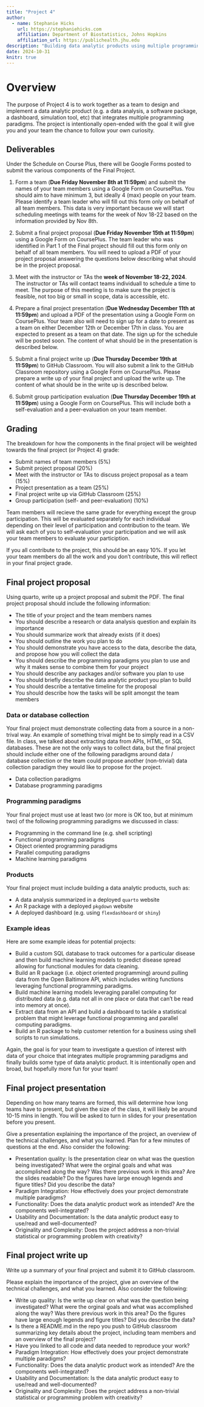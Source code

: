 ```yaml
---
title: "Project 4"
author: 
  - name: Stephanie Hicks
    url: https://stephaniehicks.com
    affiliation: Department of Biostatistics, Johns Hopkins
    affiliation_url: https://publichealth.jhu.edu
description: "Building data analytic products using multiple programming paradigms"
date: 2024-10-31
knitr: true
---
```


# Overview 

The purpose of Project 4 is to work together as a team to design and implement a data analytic product (e.g. a data analysis, a software package, a dashboard, simulation tool, etc) that integrates multiple programming paradigms. The project is intentionally open-ended with the goal it will give you and your team the chance to follow your own curiosity. 

## Deliverables 

Under the Schedule on Course Plus, there will be Google Forms posted to submit the various components of the Final Project. 

1. Form a team (**Due Friday November 8th at 11:59pm**) and submit the names of your team members using a Google Form on CoursePlus. You should aim to have minimum 3, but ideally 4 (max) people on your team. Please identify a team leader who will fill out this form only on behalf of all team members. This data is very important because we will start scheduling meetings with teams for the week of Nov 18-22 based on the information provided by Nov 8th. 

2. Submit a final project proposal (**Due Friday November 15th at 11:59pm**) using a Google Form on CoursePlus. The team leader who was identified in Part 1 of the Final project should fill out this form only on behalf of all team members. You will need to upload a PDF of your project proposal answering the questions below describing what should be in the project proposal. 

3. Meet with the instructor or TAs the **week of November 18-22, 2024**. The instructor or TAs will contact teams individuall to schedule a time to meet. The purpose of this meeting is to make sure the project is feasible, not too big or small in scope, data is accessible, etc. 

4. Prepare a final project presentation (**Due Wednesday December 11th at 11:59pm**) and upload a PDF of the presentation using a Google Form on CoursePlus. Your team also will need to sign up for a date to present as a team on either December 12th or December 17th in class. You are expected to present as a team on that date. The sign up for the schedule will be posted soon. The content of what should be in the presentation is described below. 

5. Submit a final project write up (**Due Thursday December 19th at 11:59pm**) to GitHub Classroom. You will also submit a link to the GitHub Classroom repository using a Google Form on CoursePlus. Please prepare a write up of your final project and upload the write up. The content of what should be in the write up is described below. 

6. Submit group participation evaluation (**Due Thursday December 19th at 11:59pm**) using a Google Form on CoursePlus. This will include both a self-evaluation and a peer-evaluation on your team member. 

## Grading

The breakdown for how the components in the final project will be weighted towards the final project (or Project 4) grade: 

- Submit names of team members (5%)
- Submit project proposal (20%)
- Meet with the instructor or TAs to discuss project proposal as a team (15%)
- Project presentation as a team (25%)
- Final project write up via GitHub Classroom (25%)
- Group participation (self- and peer-evaluation) (10%)

:::::: {.callout-important}

Team members will recieve the same grade for everything except the group participation. This will be evaluated separately for each individual depending on their level of participation and contribution to the team. We will ask each of you to self-evaluation your participation and we will ask your team members to evaluate your particiption. 

If you all contribute to the project, this should be an easy 10%. If you let your team members do all the work and you don't contribute, this will reflect in your final project grade. 

:::

## Final project proposal 
 
Using quarto, write up a project proposal and submit the PDF. The final project proposal should include the following information: 

- The title of your project and the team members names 
- You should describe a research or data analysis question and explain its importance
- You should summarize work that already exists (if it does)
- You should outline the work you plan to do 
- You should demonstrate you have access to the data, describe the data, and propose how you will collect the data 
- You should describe the programming paradigms you plan to use and why it makes sense to combine them for your project 
- You should describe any packages and/or software you plan to use
- You should briefly describe the data analytic product you plan to build
- You should describe a tentative timeline for the proposal 
- You should describe how the tasks will be split amongst the team members

### Data or database collection 

Your final project must demonstrate collecting data from a source in a non-trival way. An example of something trival might be to simply read in a CSV file. In class, we talked about extracting data from APIs, HTML, or SQL databases. These are not the only ways to collect data, but the final project should include either one of the following paradigms around data / database collection or the team could propose another (non-trivial) data collection paradigm they would like to propose for the project. 

- Data collection paradigms 
- Database programming paradigms

### Programming paradigms 

Your final project must use at least two (or more is OK too, but at minimum two) of the following programming paradigms we discussed in class: 

- Programming in the command line (e.g. shell scripting)
- Functional programming paradigms
- Object oriented programming paradigms
- Parallel computing paradigms 
- Machine learning paradigms

### Products 

Your final project must include building a data analytic products, such as:

- A data analysis summarized in a deployed `quarto` website
- An R package with a deployed `pkgdown` website
- A deployed dashboard (e.g. using `flexdashboard` or `shiny`)

### Example ideas 

Here are some example ideas for potential projects: 

- Build a custom SQL database to track outcomes for a particular disease and then build machine learning models to predict disease spread allowing for functional modules for data cleaning. 
- Build an R package (i.e. object oriented programming) around pulling data from the Open Baltimore API, which includes writing functions leveraging functional programming paradigms. 
- Build machine learning models leveraging parallel computing for distributed data (e.g. data not all in one place or data that can't be read into memory at once). 
- Extract data from an API and build a dashboard to tackle a statistical problem that might leverage functional programming and parallel computing paradigms. 
- Build an R package to help customer retention for a business using shell scripts to run simulations. 

Again, the goal is for your team to investigate a question of interest with data of your choice that integrates multiple programming paradigms and finally builds some type of data analytic product. It is intentionally open and broad, but hopefully more fun for your team! 

## Final project presentation 

Depending on how many teams are formed, this will determine how long teams have to present, but given the size of the class, it will likely be around 10-15 mins in length. You will be asked to turn in slides for your presentation before you present. 

Give a presentation explaining the importance of the project, an overview of the
technical challenges, and what you learned. Plan for a few minutes of questions at the end. Also consider the following: 

- Presentation quality: Is the presentation clear on what was the question being investigated? What were the orginal goals and what was accomplished along the way? Was there previous work in this area? Are the slides readable? Do the figures have large enough legends and figure titles? Did you describe the data? 
- Paradigm Integration: How effectively does your project demonstrate multiple paradigms? 
- Functionality: Does the data analytic product work as intended? Are the components well-integrated?
- Usability and Documentation: Is the data analytic product easy to use/read and well-documented?
- Originality and Complexity: Does the project address a non-trivial statistical or programming problem with creativity?


## Final project write up

Write up a summary of your final project and submit it to GitHub classroom. 

Please explain the importance of the project, give an overview of the technical challenges, and what you learned. Also consider the following: 

- Write up quality: Is the write up clear on what was the question being investigated? What were the orginal goals and what was accomplished along the way? Was there previous work in this area? Do the figures have large enough legends and figure titles? Did you describe the data? 
- Is there a README.md in the repo you push to GitHub classroom summarizing key details about the project, including team members and an overview of the final project? 
- Have you linked to all code and data needed to reproduce your work? 
- Paradigm Integration: How effectively does your project demonstrate multiple paradigms? 
- Functionality: Does the data analytic product work as intended? Are the components well-integrated?
- Usability and Documentation: Is the data analytic product easy to use/read and well-documented?
- Originality and Complexity: Does the project address a non-trivial statistical or programming problem with creativity?

